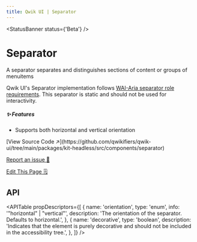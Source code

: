 ```yaml
---
title: Qwik UI | Separator
---
```


<StatusBanner status={'Beta'} />

# Separator

A separator separates and distinguishes sections of content or groups of menuitems

<Example name="hero" />

Qwik UI's Separator implementation follows [WAI-Aria separator role requirements](https://www.w3.org/TR/wai-aria-1.2/#separator). This separator is static and should not be used for interactivity.

##### ✨ Features

- Supports both horizontal and vertical orientation

<div class="mb-6 flex flex-col gap-2">
  [View Source Code ↗️](https://github.com/qwikifiers/qwik-ui/tree/main/packages/kit-headless/src/components/separator)

[Report an issue 🚨](https://github.com/qwikifiers/qwik-ui/issues)

[Edit This Page 🗒️](<https://github.com/qwikifiers/qwik-ui/edit/main/apps/website/src/routes/docs/headless/(components)/separator/index.mdx>)

</div>

## API

<APITable
  propDescriptors={[
    {
      name: 'orientation',
      type: 'enum',
      info: '"horizontal" | "vertical"',
      description: 'The orientation of the separator. Defaults to horizontal.',
    },
    {
      name: 'decorative',
      type: 'boolean',
      description:
        'Indicates that the element is purely decorative and should not be included in the accessibility tree.',
    },
  ]}
/>
